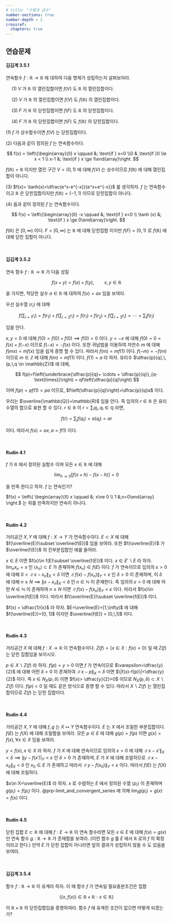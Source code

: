 ```yaml
---
# title: "수열과 급수"
number-sections: true
number-depth : 2
crossref:
  chapters: true
---
```


## 연습문제 {.unnumbered}

::: {#exr-kkk_3_5_1}

#### 김김계 3.5.1

연속함수 $f:\mathbb{R}\to \mathbb{R}$ 에 대하여 다음 명제가 성립하는지 살펴보아라.

&emsp; ($1$) $V$ 가 $\mathbb{R}$ 의 열린집합이면 $f(V)$ 도 $\mathbb{R}$ 의 열린집합이다.

&emsp; ($2$) $V$ 가 $\mathbb{R}$ 의 열린집합이면 $f(V)$ 도 $f(\mathbb{R})$ 의 열린집합이다.

&emsp; ($3$) $F$ 가 $\mathbb{R}$ 의 닫힌집합이면 $f(F)$ 도 $\mathbb{R}$ 의 닫힌집합이다.

&emsp; ($4$) $F$ 가 $\mathbb{R}$ 의 닫힌집합이면 $f(F)$ 도 $f(\mathbb{R})$ 의 닫힌집합이다.

:::

::: {.solution}

($1$) $f$ 가 상수함수이면 $f(V)$ 는 닫힌집합이다.

($2$) 다음과 같이 정의된 $f$ 는 연속함수이다. 

$$
f(x) = \left\{\begin{array}{ll} x \qquad &; \text{if } x<0 \\0 & ;\text{if }0 \le x < 1 \\ x-1 &; \text{if } x \ge 1\end{array}\right.
$$

$f(\mathbb{R})=\mathbb{R}$ 이지만 열린 구간 $V=(0,\,1)$ 에 대해 $f(V)$ 는 상수이므로 $f(\mathbb{R})$ 에 대해 열린집합이 아니다.

($3$) $f(x)= \tanh(x)=\dfrac{e^x-e^{-x}}{e^x+e^{-x}}$ 를 생각하자. $f$ 는 연속함수이고 $\mathbb{R}$ 은 닫힌집합이지만 $f(\mathbb{R})=(-1, 1)$ 이므로 닫힌집합이 아니다. 

($4$) 음과 같이 정의된 $f$ 는 연속함수이다. 

$$
f(x) = \left\{\begin{array}{ll} -x \qquad &; \text{if } x<0 \\ \tanh (x)  &; \text{if } x \ge 0\end{array}\right.
$$

$f(\mathbb{R})$ 은 $[0, \infty)$ 이다. $F=[0, \infty)$ 는 $\mathbb{R}$ 에 대해 닫힌집합 이지만 $f(F)= [0, 1)$ 로 $f(\mathbb{R})$ 에 대해 닫힌 집합이 아니다.


:::


</br>

::: {#exr-kkk_3_5_2}

#### 김김계 3.5.2

연속 함수 $f:\mathbb{R}\to \mathbb{R}$ 가 다음 성질

$$
f(x+y) =  f(x)+ f(y),\qquad x,\, y\in \mathbb{R}
$$

을 가지면, 적당한 실수 $a\in \mathbb{R}$ 에 대하여 $f(x) = ax$ 임을 보여라.

:::


::: {.solution}

우선 실수열 $\langle r_i \rangle$ 에 대해

$$
f\left(\sum_{i=1} r_i \right) = f(r_1) + f\left(\sum_{i=2}r_i\right) = f(r_1) + f(r_2) + f\left(\sum_{i=3}r_i\right) =\cdots =\sum_i f(r_i)
$$

임을 안다. 

$x,\,y=0$ 에 대해 $f(0)=f(0)+f(0)\implies f(0)=0$ 이다. $y=-x$ 에 대해 $f(0)=0=f(x)+f(-x)$ 이므로 $f(-x)=-f(x)$ 이다. 또한 귀납법을 이용하여 자연수 $m$ 에 대해 $f(mx)=mf(x)$ 임을 쉽게 증명 할 수 있다. 따라서 $f(m) = mf(1)$ 이다. $f(-m) = -f(m)$ 이므로 $m\in \mathbb{Z}$ 에 대해 $f(m) = mf(1)$ 이다. $f(1)=a$ 라 하자. 유리수 $\dfrac{p}{q},\, (p,\,q \in \mathbb{Z})$ 에 대해, 

$$
f(p)=f\left(\underbrace{\dfrac{p}{q}+ \cdots + \dfrac{p}{q}}_{q-\text{times}}\right) = qf\left(\dfrac{p}{q}\right)
$$

이며 $f(p) = pf(1)=pa$ 이므로, $f\left(\dfrac{p}{q}\right)=\dfrac{p}{q}a$ 이다.

우리는 $\overline{\mathbb{Q}}=\mathbb{R}$ 임을 안다. 즉 임의의 $r\in \mathbb{R}$ 은 유리수열의 합으로 표현 할 수 있다. $r\in \mathbb{R}$ 이 $r=\sum_i q_i,\, q_i \in \mathbb{Q}$ 라면, 

$$
f(r) = \sum_i f(q_i)= a\left(q_i\right) = ar
$$

이다. 따라서 $f(x) = ax,\, a=f(1)$ 이다. 

:::

</br>

::: {#exr-rudin_4.1}

#### Rudin 4.1

$f$ 가 $\mathbb{R}$ 에서 정의된 실함수 이며 모든 $x\in \mathbb{R}$ 에 대해

$$
\lim_{h \to 0} \left[ f(x+h) - f(x-h)\right] = 0
$$

을 만족 한다고 하자. $f$ 는 연속인가?

:::

::: {.solution}

$f(x) = \left\{ \begin{array}{ll} x \qquad &; x\ne 0 \\ 1 &;x=0\end{array} \right.$ 는 위를 만족하지만 연속이 아니다.
:::


</br>

::: {#exr-rudin_4_2}

#### Rudin 4.2

거리공간 $X,\,Y$ 에 대해 $f:X \to Y$ 가 연속함수이다. $E \subset X$ 에 대해 $f(\overline{E})\subset \overline{f(E)}$ 임을 보여라. 또한 $f(\overline{E})$ 가 $\overline{f(E)}$ 의 진부분집합인 예를 들어라. 


:::

::: {.solution}

 $x\in E$ 이면 $f(x)\in f(E)\subset \overline{f(E)}$ 이다. $x\in E'\backslash E$ 라 하자. $\lim_n x_n = x$ 인 $\langle x_n \rangle \subset E$ 가 존재하며 $f(x_n) \in f(E)$ 이다. $f$ 가 연속이므로 임의의 $\varepsilon>0$ 에 대해 $0<\|x-x_n\|_X<\delta$ 이면 $\|f(x)-f(x_n)\|_Y<\varepsilon$ 인 $\delta>0$ 이 존재하며, 이 $\delta$ 에 대해 $n\ge N \implies \|x-x_n\|_X < \delta$ 인 $n\in \mathbb{N}$ 이 존재한다. 즉 임의의 $\varepsilon>0$ 에 대해 어떤 $N\in \mathbb{N}$ 이 존재하여 $n \ge N$ 이면 $\|f(x)-f(x_n)\|_Y<\varepsilon$ 이다. 따라서 $f(x)\in \overline{f(E)}$ 이다. 따라서 $f(\overline{E})\subset \overline{f(E)}$ 이다. 

 $f(x) = \dfrac{1}{x}$ 라 하자. $E=\overline{E}=[1,\infty)$ 에 대해  $f(\overline{E})=(0, 1]$ 이지만 $\overline{f(E)} = [0,\,1]$ 이다. 

:::

</br>

::: {#exr-rudin_4_3}

#### Rudin 4.3

거리공간 $X$ 에 대해 $f:X \to \mathbb{R}$ 이 연속함수이다. $Z(f) = \{x\in X: f(x) = 0\}$ 일 때 $Z(f)$ 는 닫힌 집합임을 보이시오. 

:::

::: {.solution}

$p \in X\backslash Z(f)$ 라 하자. $f(p)=y>0$ 이면 $f$ 가 연속이므로 $\varepsilon=\dfrac{y}{2}$ 에 대해 어떤 $\delta>0$ 이 존재하여 $\|x-p\|_X<\delta$ 이면 $\|f(x)-f(p)\|<\dfrac{y}{2}$ 이다. 즉 $x\in N_X(p,\, \delta)$ 이면 $f(x)> \dfrac{y}{2}>0$ 이므로 $N_X(p,\, \delta)\subset X\backslash Z(f)$ 이다. $f(p)<0$ 일 때도 같은 방식으로 증명 할 수 있다. 따라서 $X\backslash Z(f)$ 는 열린집합이므로 $Z(f)$ 는 닫힌 집합이다. 

:::


</br>

::: {#exr-rudin_4_4}

#### Rudin 4.4

거리공간 $X,\,Y$ 에 대해 $f,\,g$ 는 $X\mapsto Y$ 연속함수이다. $E$ 는 $X$ 에서 조밀한 부분집합이다. $f(E)$ 는 $f(X)$ 에 대해 조밀함을 보여라. 모든 $p\in E$ 에 대해 $g(p)=f(p)$ 이면 $g(x)=f(x),\, \forall x\in X$ 임을 보여라. 

:::

::: {.solution}
$y=f(x),\, x\in X$ 라 하자. $f$ 가 $X$ 에 대해 연속이므로 임의의 $\varepsilon>0$ 에 대해 $\|x-x'\|_X<\delta \implies \|y-f(x')|_Y<\varepsilon$ 인 $\delta>0$ 가 존재하며, $E$ 가 $X$ 에 대해 조밀하므로 $\|x-x_0\|_X< \delta$ 인 $x_0\in E$ 가 존재하고 따라서 $\|y-f(x_0)\|_Y<\varepsilon$ 이다. 따라서 $f(E)$ 는 $f(X)$ 에 대해 조밀하다. 

$x\in X=\overline{E}$ 라 하자. $x$ 로 수렴하는 $E$ 에서 정의된 수열 $\langle p_i \rangle$ 이 존재하며 $g(p_i)= f(p_i)$ 이다. @prp-limit_and_convergent_series 에 의해 $\lim_i g(p_i) = g(x)=f(x)$ 이다. 

:::


</br>

::: {#exr-rudin_4_5}

#### Rudin 4.5

닫힌 집합 $E\subset\mathbb{R}$ 에 대해 $f:E \to \mathbb{R}$ 이 연속 함수라면 모든 $x\in E$ 에 대해 $f(x)=g(x)$ 인 연속 함수 $g: \mathbb{R}\to \mathbb{R}$ 가 존재함을 보여라. (이런 함수 $g$ 를 $E$ 에서 $\mathbb{R}$ 로의 $f$ 의 확장이라고 한다.) 만약 $E$ 가 닫힌 집합이 아니라면 앞의 결과가 성립하지 않을 수 도 있음을 보여라. 

:::

::: {.solution}


:::

</br>

::: {#exr-kkk_3_5_4}

#### 김김계 3.5.4

함수 $f:\mathbb{R}\to \mathbb{R}$ 이 유계라 하자. 이 때 함수 $f$ 가 연속일 필요충분조건은 집합

$$
\{ (x,\,f(x)) \in \mathbb{R}\times \mathbb{R} : x\in \mathbb{R}\}
$$

이 $\mathbb{R}\times \mathbb{R}$ 의 닫힌집합임을 증명하여라. 함수 $f$ 에 유계란 조건이 없으면 어떻게 되겠는가?




:::

::: {.solution}

:::
